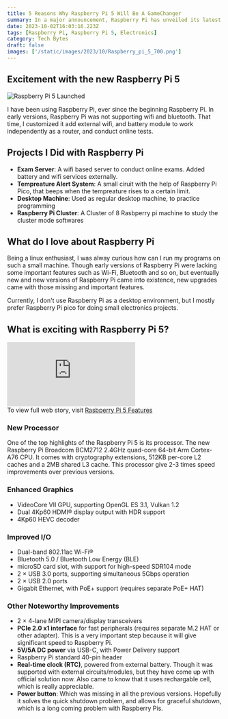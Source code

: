 ```yaml
---
title: 5 Reasons Why Raspberry Pi 5 Will Be A GameChanger
summary: In a major announcement, Raspberry Pi has unveiled its latest flagship board, the Raspberry Pi 5, and it's generating waves of excitement among tech enthusiasts. This new iteration promises a substantial 2-3x boost in CPU performance compared to its predecessor, the Raspberry Pi 4.
date: 2023-10-02T16:03:16.223Z
tags: [Raspberry Pi, Raspberry Pi 5, Electronics]
category: Tech Bytes
draft: false
images: ['/static/images/2023/10/Raspberry_pi_5_700.png']
---
```


## Excitement with the new Raspberry Pi 5

![Raspberry Pi 5 Launched](/static/images/2023/10/Raspberry_pi_5_700.png)

I have been using Raspberry Pi, ever since the beginning Raspberry Pi. In early versions, Raspberry Pi was not supporting wifi and bluetooth. That time, I customized it add external wifi, and battery module to work independently as a router, and conduct online tests.

## Projects I Did with Raspberry Pi
- **Exam Server**: A wifi based server to conduct online exams. Added battery and wifi services externally.
- **Tempreature Alert System**: A small ciruit with the help of Raspberry Pi Pico, that beeps when the tempreature rises to a certain limit.
- **Desktop Machine**: Used as regular desktop machine, to practice programming
- **Raspberry Pi Cluster**: A Cluster of 8 Rasbperry pi machine to study the cluster mode softwares

## What do I love about Raspberry Pi

Being a linux enthusiast, I was alway curious how can I run my programs on such a small machine. Though early versions of Raspberry Pi were lacking some important features such as Wi-Fi, Bluetooth and so on, but eventually new and new versions of Raspberry Pi came into existence, new upgrades came with those missing and important features.

Currently, I don't use Raspberry Pi as a desktop environment, but I mostly prefer Raspberry Pi pico for doing small electronics projects. 

## What is exciting with Raspberry Pi 5?
<div className='embed-container'>
    <iframe src='https://stories.tembhurne.com/webstory/Raspberry-pi-5-launched' frameBorder='0' allowFullScreen></iframe>
</div>
<div className="embed-credits">To view full web story, visit <a href="https://stories.tembhurne.com/webstory/Raspberry-pi-5-launched" rel="amphtml" target="_blank">Rasbperry Pi 5 Features</a></div>

### New Processor 
One of the top highlights of the Raspberry Pi 5 is its processor. The new Raspberry Pi Broadcom BCM2712 2.4GHz quad-core 64-bit Arm Cortex-A76 CPU. It comes with cryptography extensions, 512KB per-core L2 caches and a 2MB shared L3 cache. This processor give 2-3 times speed improvements over previous versions.

### Enhanced Graphics
- VideoCore VII GPU, supporting OpenGL ES 3.1, Vulkan 1.2
- Dual 4Kp60 HDMI® display output with HDR support
- 4Kp60 HEVC decoder

### Improved I/O
- Dual-band 802.11ac Wi-Fi®
- Bluetooth 5.0 / Bluetooth Low Energy (BLE)
- microSD card slot, with support for high-speed SDR104 mode
- 2 × USB 3.0 ports, supporting simultaneous 5Gbps operation
- 2 × USB 2.0 ports
- Gigabit Ethernet, with PoE+ support (requires separate PoE+ HAT)

### Other Noteworthy Improvements
- 2 × 4-lane MIPI camera/display transceivers
- **PCIe 2.0 x1 interface** for fast peripherals (requires separate M.2 HAT or other adapter). This is a very important step because it will give significant speed to Raspberry Pi. 
- **5V/5A DC power** via USB-C, with Power Delivery support
- Raspberry Pi standard 40-pin header
- **Real-time clock (RTC)**, powered from external battery. Though it was supported with external circuits/modules, but they have come up with official solution now. Also came to know that it uses rechargable cell, which is really appreciable.
- **Power button**: Which was missing in all the previous versions. Hopefully it solves the quick shutdown problem, and allows for graceful shutdown, which is a long coming problem with Raspberry Pis.
